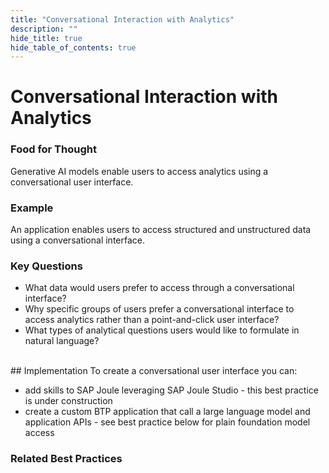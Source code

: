```yaml
---
title: "Conversational Interaction with Analytics"
description: ""
hide_title: true
hide_table_of_contents: true
---
```



<PageViewTracker />

<div className="hero-header">
  <h1>Conversational Interaction with Analytics</h1>
</div>

### Food for Thought

Generative AI models enable users to access analytics using a conversational user interface.

### Example

An application enables users to access structured and unstructured data using a conversational interface.

### Key Questions

- What data would users prefer to access through a conversational interface?
- Why specific groups of users prefer a conversational interface to access analytics rather than a point-and-click user interface?
- What types of analytical questions users would like to formulate in natural language?

<br />

<div className="section-with-background blue">
  ## Implementation
  To create a conversational user interface you can:

- add skills to SAP Joule leveraging SAP Joule Studio - this best practice is under construction
- create a custom BTP application that call a large language model and application APIs - see best practice below for plain foundation model access

### Related Best Practices

<ul className="button-grid">
  <IconLinkButton href="/docs/technical-view/generative-ai/plain/" text="Plain (Foundational Model Access)" />
</ul>

</div>
